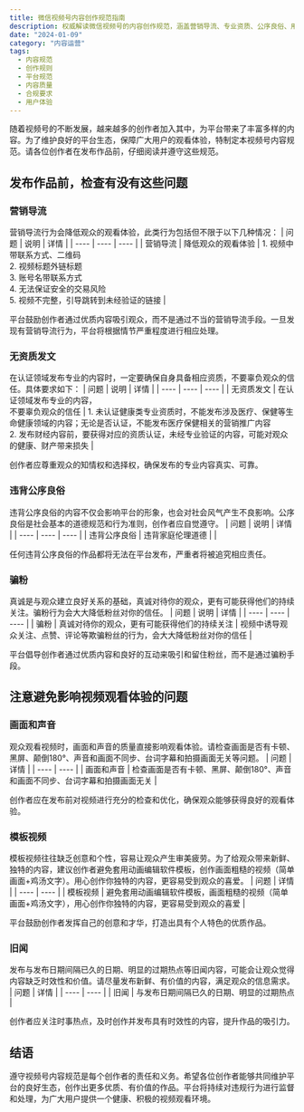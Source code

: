 ```yaml
---
title: 微信视频号内容创作规范指南
description: 权威解读微信视频号的内容创作规范，涵盖营销导流、专业资质、公序良俗、用户体验等方面的具体要求和注意事项
date: "2024-01-09"
category: "内容运营"
tags:
  - 内容规范
  - 创作规则
  - 平台规范
  - 内容质量
  - 合规要求
  - 用户体验
---
```


随着视频号的不断发展，越来越多的创作者加入其中，为平台带来了丰富多样的内容。为了维护良好的平台生态，保障广大用户的观看体验，特制定本视频号内容规范。请各位创作者在发布作品前，仔细阅读并遵守这些规范。

## 发布作品前，检查有没有这些问题

### 营销导流

营销导流行为会降低观众的观看体验，此类行为包括但不限于以下几种情况：
| 问题 | 说明 | 详情 |
| ---- | ---- | ---- |
| 营销导流 | 降低观众的观看体验 | 1. 视频中带联系方式、二维码<br />2. 视频标题外链标题<br />3. 账号名带联系方式<br />4. 无法保证安全的交易风险<br />5. 视频不完整，引导跳转到未经验证的链接 |

平台鼓励创作者通过优质内容吸引观众，而不是通过不当的营销导流手段。一旦发现有营销导流行为，平台将根据情节严重程度进行相应处理。

### 无资质发文

在认证领域发布专业的内容时，一定要确保自身具备相应资质，不要辜负观众的信任。具体要求如下：
| 问题 | 说明 | 详情 |
| ---- | ---- | ---- |
| 无资质发文 | 在认证领域发布专业的内容，<br />不要辜负观众的信任 | 1. 未认证健康类专业资质时，不能发布涉及医疗、保健等生命健康领域的内容；无论是否认证，不能发布医疗保健相关的营销推广内容<br />2. 发布财经内容前，要获得对应的资质认证，未经专业验证的内容，可能对观众的健康、财产带来损失 |

创作者应尊重观众的知情权和选择权，确保发布的专业内容真实、可靠。

### 违背公序良俗

违背公序良俗的内容不仅会影响平台的形象，也会对社会风气产生不良影响。公序良俗是社会基本的道德规范和行为准则，创作者应自觉遵守。
| 问题 | 说明 | 详情 |
| ---- | ---- | ---- |
| 违背公序良俗 | 违背家庭伦理道德 | |

任何违背公序良俗的作品都将无法在平台发布，严重者将被追究相应责任。

### 骗粉

真诚是与观众建立良好关系的基础，真诚对待你的观众，更有可能获得他们的持续关注。骗粉行为会大大降低粉丝对你的信任。
| 问题 | 说明 | 详情 |
| ---- | ---- | ---- |
| 骗粉 | 真诚对待你的观众，更有可能获得他们的持续关注 | 视频中诱导观众关注、点赞、评论等欺骗粉丝的行为，会大大降低粉丝对你的信任 |

平台倡导创作者通过优质内容和良好的互动来吸引和留住粉丝，而不是通过骗粉手段。

## 注意避免影响视频观看体验的问题

### 画面和声音

观众观看视频时，画面和声音的质量直接影响观看体验。请检查画面是否有卡顿、黑屏、颠倒180°、声音和画面不同步、台词字幕和拍摄画面无关等问题。
| 问题 | 详情 |
| ---- | ---- |
| 画面和声音 | 检查画面是否有卡顿、黑屏、颠倒180°、声音和画面不同步、台词字幕和拍摄画面无关 |

创作者应在发布前对视频进行充分的检查和优化，确保观众能够获得良好的观看体验。

### 模板视频

模板视频往往缺乏创意和个性，容易让观众产生审美疲劳。为了给观众带来新鲜、独特的内容，建议创作者避免套用动画编辑软件模板，创作画面粗糙的视频（简单画面+鸡汤文字）。用心创作你独特的内容，更容易受到观众的喜爱。
| 问题 | 详情 |
| ---- | ---- |
| 模板视频 | 避免套用动画编辑软件模板，画面粗糙的视频（简单画面+鸡汤文字），用心创作你独特的内容，更容易受到观众的喜爱 |

平台鼓励创作者发挥自己的创意和才华，打造出具有个人特色的优质作品。

### 旧闻

发布与发布日期间隔已久的日期、明显的过期热点等旧闻内容，可能会让观众觉得内容缺乏时效性和价值。请尽量发布新鲜、有价值的内容，满足观众的信息需求。
| 问题 | 详情 |
| ---- | ---- |
| 旧闻 | 与发布日期间隔已久的日期、明显的过期热点 |

创作者应关注时事热点，及时创作并发布具有时效性的内容，提升作品的吸引力。

## 结语

遵守视频号内容规范是每个创作者的责任和义务。希望各位创作者能够共同维护平台的良好生态，创作出更多优质、有价值的作品。平台将持续对违规行为进行监督和处理，为广大用户提供一个健康、积极的视频观看环境。
